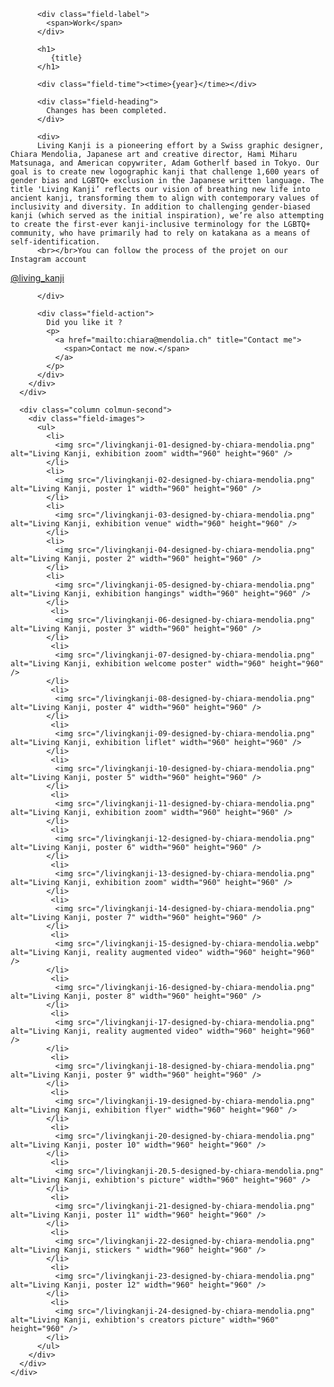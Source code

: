 

<Layout class="work" title={title}>
  <main class="region-content work">
    <div class="region">
      <div class="column column-first">
        <div class="field-body">

          <div class="field-label">
            <span>Work</span>
          </div>

          <h1>
             {title}
          </h1>

          <div class="field-time"><time>{year}</time></div>

          <div class="field-heading">
            Changes has been completed.
          </div>

          <div>
          Living Kanji is a pioneering effort by a Swiss graphic designer, Chiara Mendolia, Japanese art and creative director, Hami Miharu Matsunaga, and American copywriter, Adam Gotherlf based in Tokyo. Our goal is to create new logographic kanji that challenge 1,600 years of gender bias and LGBTQ+ exclusion in the Japanese written language. The title 'Living Kanji’ reflects our vision of breathing new life into ancient kanji, transforming them to align with contemporary values of inclusivity and diversity. In addition to challenging gender-biased kanji (which served as the initial inspiration), we’re also attempting to create the first-ever kanji-inclusive terminology for the LGBTQ+ community, who have primarily had to rely on katakana as a means of self-identification.
          <br></br>You can follow the process of the projet on our Instagram account

<p>
  <a href="https://www.instagram.com/living_kanji/">
    <span> @living_kanji</span>
  </a>
</p>

          </div>

          <div class="field-action">
            Did you like it ?
            <p>
              <a href="mailto:chiara@mendolia.ch" title="Contact me">
                <span>Contact me now.</span>
              </a>
            </p>
          </div>
        </div>
      </div>

      <div class="column colmun-second">
        <div class="field-images">
          <ul>
            <li>
              <img src="/livingkanji-01-designed-by-chiara-mendolia.png" alt="Living Kanji, exhibition zoom" width="960" height="960" />
            </li>
            <li>
              <img src="/livingkanji-02-designed-by-chiara-mendolia.png" alt="Living Kanji, poster 1" width="960" height="960" />
            </li>
            <li>
              <img src="/livingkanji-03-designed-by-chiara-mendolia.png" alt="Living Kanji, exhibition venue" width="960" height="960" />
            </li>
            <li>
              <img src="/livingkanji-04-designed-by-chiara-mendolia.png" alt="Living Kanji, poster 2" width="960" height="960" />
            </li>
            <li>
              <img src="/livingkanji-05-designed-by-chiara-mendolia.png" alt="Living Kanji, exhibition hangings" width="960" height="960" />
            </li>
             <li>
              <img src="/livingkanji-06-designed-by-chiara-mendolia.png" alt="Living Kanji, poster 3" width="960" height="960" />
            </li>
             <li>
              <img src="/livingkanji-07-designed-by-chiara-mendolia.png" alt="Living Kanji, exhibition welcome poster" width="960" height="960" />
            </li>
             <li>
              <img src="/livingkanji-08-designed-by-chiara-mendolia.png" alt="Living Kanji, poster 4" width="960" height="960" />
            </li>
             <li>
              <img src="/livingkanji-09-designed-by-chiara-mendolia.png" alt="Living Kanji, exhibition liflet" width="960" height="960" />
            </li>
             <li>
              <img src="/livingkanji-10-designed-by-chiara-mendolia.png" alt="Living Kanji, poster 5" width="960" height="960" />
            </li>
             <li>
              <img src="/livingkanji-11-designed-by-chiara-mendolia.png" alt="Living Kanji, exhibition zoom" width="960" height="960" />
            </li>
             <li>
              <img src="/livingkanji-12-designed-by-chiara-mendolia.png" alt="Living Kanji, poster 6" width="960" height="960" />
            </li>
             <li>
              <img src="/livingkanji-13-designed-by-chiara-mendolia.png" alt="Living Kanji, exhibition zoom" width="960" height="960" />
            </li>
             <li>
              <img src="/livingkanji-14-designed-by-chiara-mendolia.png" alt="Living Kanji, poster 7" width="960" height="960" />
            </li>
             <li>
              <img src="/livingkanji-15-designed-by-chiara-mendolia.webp" alt="Living Kanji, reality augmented video" width="960" height="960" />
            </li>
             <li>
              <img src="/livingkanji-16-designed-by-chiara-mendolia.png" alt="Living Kanji, poster 8" width="960" height="960" />
            </li>
             <li>
              <img src="/livingkanji-17-designed-by-chiara-mendolia.png" alt="Living Kanji, reality augmented video" width="960" height="960" />
            </li>
             <li>
              <img src="/livingkanji-18-designed-by-chiara-mendolia.png" alt="Living Kanji, poster 9" width="960" height="960" />
            </li>
             <li>
              <img src="/livingkanji-19-designed-by-chiara-mendolia.png" alt="Living Kanji, exhibition flyer" width="960" height="960" />
            </li>
             <li>
              <img src="/livingkanji-20-designed-by-chiara-mendolia.png" alt="Living Kanji, poster 10" width="960" height="960" />
            </li>
             <li>
              <img src="/livingkanji-20.5-designed-by-chiara-mendolia.png" alt="Living Kanji, exhibtion's picture" width="960" height="960" />
            </li>
             <li>
              <img src="/livingkanji-21-designed-by-chiara-mendolia.png" alt="Living Kanji, poster 11" width="960" height="960" />
            </li>
             <li>
              <img src="/livingkanji-22-designed-by-chiara-mendolia.png" alt="Living Kanji, stickers " width="960" height="960" />
            </li>
             <li>
              <img src="/livingkanji-23-designed-by-chiara-mendolia.png" alt="Living Kanji, poster 12" width="960" height="960" />
            </li>
             <li>
              <img src="/livingkanji-24-designed-by-chiara-mendolia.png" alt="Living Kanji, exhibtion's creators picture" width="960" height="960" />
            </li>
          </ul>
        </div>
      </div>
    </div>

  </main>
</Layout>
